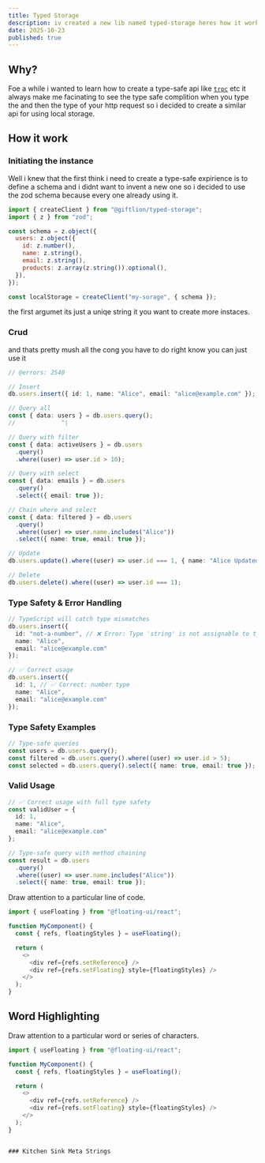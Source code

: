 ```yaml
---
title: Typed Storage
description: iv created a new lib named typed-storage heres how it works
date: 2025-10-23
published: true
---
```


## Why?

Foe a while i wanted to learn how to create a type-safe api like [`trpc`](https://trpc.io/) etc it always make
me facinating to see the type safe complition when you type the and then the type of your
http request so i decided to create a similar api for using local storage.

## How it work

### Initiating the instance
Well i knew that the first think i need to create a type-safe expirience is to define a schema
and i didnt want to invent a new one so i decided to use the zod schema because every one already using
it.

```js {4} showLineNumbers
import { createClient } from "@giftlion/typed-storage";
import { z } from "zod";

const schema = z.object({
  users: z.object({
    id: z.number(),
    name: z.string(),
    email: z.string(),
    products: z.array(z.string()).optional(),
  }),
});

const localStorage = createClient("my-sorage", { schema });
```

the first argumet its just a uniqe string it you want to create more instaces.

### Crud

and thats pretty mush all the cong you have to do right know you can just use it

```typescript twoslash
// @errors: 2540

// Insert
db.users.insert({ id: 1, name: "Alice", email: "alice@example.com" });

// Query all
const { data: users } = db.users.query();
//             ^|

// Query with filter
const { data: activeUsers } = db.users
  .query()
  .where((user) => user.id > 10);

// Query with select
const { data: emails } = db.users
  .query()
  .select({ email: true });

// Chain where and select
const { data: filtered } = db.users
  .query()
  .where((user) => user.name.includes("Alice"))
  .select({ name: true, email: true });

// Update
db.users.update().where((user) => user.id === 1, { name: "Alice Updated" });

// Delete
db.users.delete().where((user) => user.id === 1);
```

### Type Safety & Error Handling

```ts
// TypeScript will catch type mismatches
db.users.insert({ 
  id: "not-a-number", // ❌ Error: Type 'string' is not assignable to type 'number'
  name: "Alice", 
  email: "alice@example.com" 
});

// ✅ Correct usage
db.users.insert({ 
  id: 1, // ✅ Correct: number type
  name: "Alice", 
  email: "alice@example.com" 
});
```

### Type Safety Examples

```ts
// Type-safe queries
const users = db.users.query();
const filtered = db.users.query().where((user) => user.id > 5);
const selected = db.users.query().select({ name: true, email: true });
```

### Valid Usage

```ts
// ✅ Correct usage with full type safety
const validUser = {
  id: 1,
  name: "Alice",
  email: "alice@example.com"
};

// Type-safe query with method chaining
const result = db.users
  .query()
  .where((user) => user.name.includes("Alice"))
  .select({ name: true, email: true });
```

Draw attention to a particular line of code.

```js {4} showLineNumbers
import { useFloating } from "@floating-ui/react";

function MyComponent() {
  const { refs, floatingStyles } = useFloating();

  return (
    <>
      <div ref={refs.setReference} />
      <div ref={refs.setFloating} style={floatingStyles} />
    </>
  );
}
```

## Word Highlighting

Draw attention to a particular word or series of characters.

````js /floatingStyles/
import { useFloating } from "@floating-ui/react";

function MyComponent() {
  const { refs, floatingStyles } = useFloating();

  return (
    <>
      <div ref={refs.setReference} />
      <div ref={refs.setFloating} style={floatingStyles} />
    </>
  );
}


### Kitchen Sink Meta Strings
